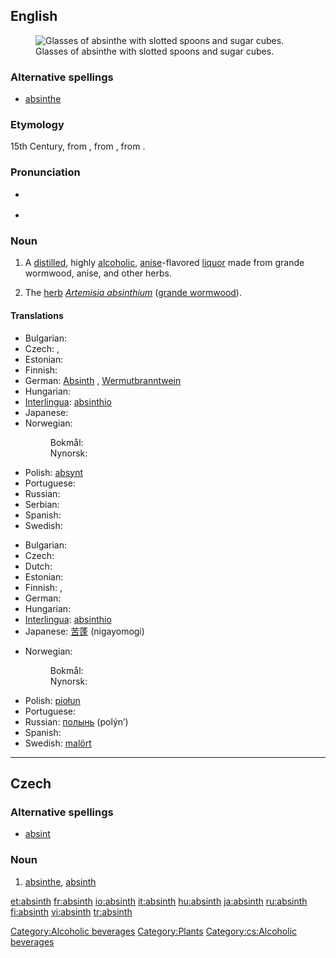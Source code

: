 {{wikipedia|Absinthe}}
{{wikipedia|Bohemian style absinth}}
{{also|Absinth}}
==English==
[[Image:Two-absinthe-glasses.jpg|thumb|right|Glasses of absinthe with slotted spoons and sugar cubes.]]

===Alternative spellings===
* [[absinthe]]

===Etymology===
15th Century, from {{etyl|fr|en}} {{term|absinthe|lang=fr}}, from {{etyl|la|en}} {{term|absinthium|lang=la}}, from {{etyl|grc|en}} {{term|ἀψίνθιον||wormwood|tr=apsinthion|lang=grc|sc=polytonic}}.

===Pronunciation===
* {{a|UK}} {{IPA|/ˈæb.sɪnθ/}} {{SAMPA|/"{b.sInT/}}
* {{a|US}} {{audio|en-us-absinthe.ogg|absinth}}

===Noun===
{{en-noun}}

# A [[distill]]ed, highly [[alcoholic]], [[anise]]-flavored [[liquor]] made from grande wormwood, anise, and other herbs.
# {{obsolete}} The [[herb]] ''[[absinthium|Artemisia absinthium]]'' ([[wormwood|grande wormwood]]).

====Translations====
{{trans-top|liquor}}
* Bulgarian: {{t-|bg|абсент}}
* Czech: {{t-|cs|absinth|m}}, {{t-|cs|absint|m}}
* Estonian: {{t+|et|absint}}
* Finnish: {{t+|fi|absintti}}
* German: [[Absinth]] {{m}}, [[Wermutbranntwein]] {{m}}
* Hungarian: {{t+|hu|abszint}}
* [[Interlingua]]: [[absinthio]]
* Japanese: {{t-|ja|アブサン|tr=abusan}}
* Norwegian:
*: Bokmål: {{t+|no|absint|m}}
*: Nynorsk: {{t-|nn|absint|m|xs=Norwegian Nynorsk}}
{{trans-mid}}
* Polish: [[absynt]] {{m}}
* Portuguese: {{t+|pt|absinto|m}}
* Russian: {{t+|ru|абсент|m|tr=absént}}
* Serbian: {{t|sr|абсинт|m|tr=absint|sc=Cyrl}}
* Spanish: {{t+|es|absintio|m}}
* Swedish: {{t+|sv|absint|c}}
{{trans-bottom}}

{{trans-top|''Artemisia absinthium''}}
* Bulgarian: {{t|bg|пелин}}
* Czech: {{t+|cs|pelyněk|m}}
* Dutch: {{t+|nl|alsem|m}}
* Estonian: {{t|et|koirohi}}
* Finnish: {{t+|fi|koiruoho}}, {{t+|fi|mali}}
* German: {{t+|de|Wermut|m}}
* Hungarian: {{t-|hu|fehér üröm}}
* [[Interlingua]]: [[absinthio]]
* Japanese: [[苦蓬]] (nigayomogi)
{{trans-mid}}
* Norwegian:
*: Bokmål: {{t|no|malurt|m}}
*: Nynorsk: {{t|nn|malurt|m|xs=Norwegian Nynorsk}}
* Polish: [[piołun]] {{m}}
* Portuguese: {{t+|pt|absinto|m}}
* Russian: [[полынь]] (polýn’) {{f}}
* Spanish: {{t+|es|ajenjo|m}}
* Swedish: [[malört]] {{c}}
{{trans-bottom}}

[[Category:Alcoholic beverages]]
[[Category:Plants]]

----

==Czech==

===Alternative spellings===
* [[absint]] {{m}} {{i|less common}}

===Noun===
{{cs-noun|g=m}}

# [[absinthe]], [[#English|absinth]] {{gloss|alcoholic beverage}}

[[Category:cs:Alcoholic beverages]]

[[et:absinth]]
[[fr:absinth]]
[[io:absinth]]
[[it:absinth]]
[[hu:absinth]]
[[ja:absinth]]
[[ru:absinth]]
[[fi:absinth]]
[[vi:absinth]]
[[tr:absinth]]